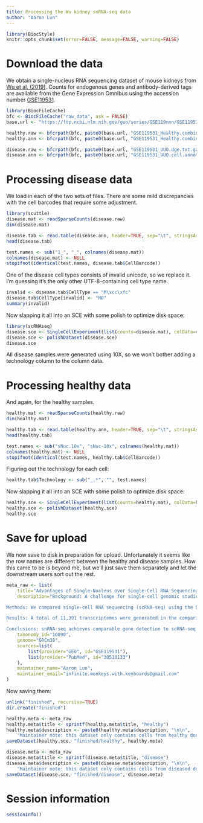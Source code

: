 ```yaml
---
title: Processing the Wu kidney snRNA-seq data
author: "Aaron Lun"
---
```


```r
library(BiocStyle)
knitr::opts_chunk$set(error=FALSE, message=FALSE, warning=FALSE)
```

# Download the data

We obtain a single-nucleus RNA sequencing dataset of mouse kidneys from [Wu et al. (2019)](https://doi.org/10.1681/asn.2018090912).
Counts for endogenous genes and antibody-derived tags are available from the Gene Expression Omnibus
using the accession number [GSE119531](https://www.ncbi.nlm.nih.gov/geo/query/acc.cgi?acc=GSE119531).

```r
library(BiocFileCache)
bfc <- BiocFileCache("raw_data", ask = FALSE)
base.url <- "https://ftp.ncbi.nlm.nih.gov/geo/series/GSE119nnn/GSE119531/suppl/"

healthy.raw <- bfcrpath(bfc, paste0(base.url, "GSE119531_Healthy.combined.dge.txt.gz"))
healthy.ann <- bfcrpath(bfc, paste0(base.url, "GSE119531_Healthy.combined.cell.annotation.txt.gz"))

disease.raw <- bfcrpath(bfc, paste0(base.url, "GSE119531_UUO.dge.txt.gz"))
disease.ann <- bfcrpath(bfc, paste0(base.url, "GSE119531_UUO.cell.annotation.txt.gz"))
```

# Processing disease data

We load in each of the two sets of files.
There are some mild discrepancies with the cell barcodes that require some adjustment.

```r
library(scuttle)
disease.mat <- readSparseCounts(disease.raw)
dim(disease.mat)

disease.tab <- read.table(disease.ann, header=TRUE, sep="\t", stringsAsFactors=FALSE)
head(disease.tab)

test.names <- sub("1_", "_", colnames(disease.mat))
colnames(disease.mat) <- NULL
stopifnot(identical(test.names, disease.tab$CellBarcode))
```

One of the disease cell types consists of invalid unicode, so we replace it.
I'm guessing it's the only other UTF-8-containing cell type name.

```r
invalid <- disease.tab$CellType == "M\xcc\xfc"
disease.tab$CellType[invalid] <- "MØ"
summary(invalid)
```

Now slapping it all into an SCE with some polish to optimize disk space:

```r
library(scRNAseq)
disease.sce <- SingleCellExperiment(list(counts=disease.mat), colData=disease.tab)
disease.sce <- polishDataset(disease.sce)
disease.sce
```

All disease samples were generated using 10X, so we won't bother adding a technology column to the column data.

# Processing healthy data

And again, for the healthy samples.

```r
healthy.mat <- readSparseCounts(healthy.raw)
dim(healthy.mat)

healthy.tab <- read.table(healthy.ann, header=TRUE, sep="\t", stringsAsFactors=FALSE)
head(healthy.tab)

test.names <- sub("sNuc.10x", "sNuc-10x", colnames(healthy.mat))
colnames(healthy.mat) <- NULL
stopifnot(identical(test.names, healthy.tab$CellBarcode))
```

Figuring out the technology for each cell:

```r
healthy.tab$Technology <- sub("_.*", "", test.names)
```

Now slapping it all into an SCE with some polish to optimize disk space:

```r
healthy.sce <- SingleCellExperiment(list(counts=healthy.mat), colData=healthy.tab)
healthy.sce <- polishDataset(healthy.sce)
healthy.sce
```

# Save for upload
 
We now save to disk in preparation for upload.
Unfortunately it seems like the row names are different between the healthy and disease samples.
How this came to be is beyond me, but we'll just save them separately and let the downstream users sort out the rest.

```r
meta_raw <- list(
    title="Advantages of Single-Nucleus over Single-Cell RNA Sequencing of Adult Kidney: Rare Cell Types and Novel Cell States Revealed in Fibrosis [%s donors only]",
    description="Background: A challenge for single-cell genomic studies in kidney and other solid tissues is generating a high-quality single-cell suspension that contains rare or difficult-to-dissociate cell types and is free of both RNA degradation and artifactual transcriptional stress responses.

Methods: We compared single-cell RNA sequencing (scRNA-seq) using the DropSeq platform with single-nucleus RNA sequencing (snRNA-seq) using sNuc-DropSeq, DroNc-seq, and 10X Chromium platforms on adult mouse kidney. We validated snRNA-seq on fibrotic kidney from mice 14 days after unilateral ureteral obstruction (UUO) surgery.

Results: A total of 11,391 transcriptomes were generated in the comparison phase. We identified ten clusters in the scRNA-seq dataset, but glomerular cell types were absent, and one cluster consisted primarily of artifactual dissociation-induced stress response genes. By contrast, snRNA-seq from all three platforms captured a diversity of kidney cell types that were not represented in the scRNA-seq dataset, including glomerular podocytes, mesangial cells, and endothelial cells. No stress response genes were detected. Our snRNA-seq protocol yielded 20-fold more podocytes compared with published scRNA-seq datasets (2.4% versus 0.12%, respectively). Unexpectedly, single-cell and single-nucleus platforms had equivalent gene detection sensitivity. For validation, analysis of frozen day 14 UUO kidney revealed rare juxtaglomerular cells, novel activated proximal tubule and fibroblast cell states, and previously unidentified tubulointerstitial signaling pathways.

Conclusions: snRNA-seq achieves comparable gene detection to scRNA-seq in adult kidney, and it also has substantial advantages, including reduced dissociation bias, compatibility with frozen samples, elimination of dissociation-induced transcriptional stress responses, and successful performance on inflamed fibrotic kidney.",
    taxonomy_id="10090",
    genome="GRCm38",
    sources=list(
        list(provider="GEO", id="GSE119531"),
        list(provider="PubMed", id="30510133")
    ),
    maintainer_name="Aaron Lun",
    maintainer_email="infinite.monkeys.with.keyboards@gmail.com"
)
```

Now saving them:

```r
unlink("finished", recursive=TRUE)
dir.create("finished")

healthy.meta <- meta_raw
healthy.meta$title <- sprintf(healthy.meta$title, "healthy")
healthy.meta$description <- paste0(healthy.meta$description, "\n\n",
    "Maintainer note: this dataset only contains cells from healthy donors across multiple droplet technologies.")
saveDataset(healthy.sce, "finished/healthy", healthy.meta)

disease.meta <- meta_raw
disease.meta$title <- sprintf(disease.meta$title, "disease")
disease.meta$description <- paste0(disease.meta$description, "\n\n",
    "Maintainer note: this dataset only contains cells from diseased donors, generated using 10X Chromium snRNA-seq.")
saveDataset(disease.sce, "finished/disease", disease.meta)
```

# Session information {-}

```r
sessionInfo()
```
